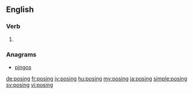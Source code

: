 ==English==

===Verb===
{{head|en}}

# {{present participle of|pose|lang=en}}

===Anagrams===
* [[pingos#English|pingos]]

[[de:posing]]
[[fr:posing]]
[[jv:posing]]
[[hu:posing]]
[[my:posing]]
[[ja:posing]]
[[simple:posing]]
[[sv:posing]]
[[vi:posing]]